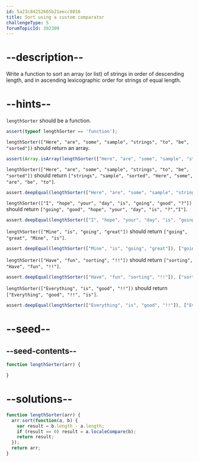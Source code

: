 ```yaml
---
id: 5a23c84252665b21eecc8016
title: Sort using a custom comparator
challengeType: 5
forumTopicId: 302309
---
```


# --description--

Write a function to sort an array (or list) of strings in order of descending length, and in ascending lexicographic order for strings of equal length.

# --hints--

`lengthSorter` should be a function.

```js
assert(typeof lengthSorter == 'function');
```

`lengthSorter(["Here", "are", "some", "sample", "strings", "to", "be", "sorted"])` should return an array.

```js
assert(Array.isArray(lengthSorter(["Here", "are", "some", "sample", "strings", "to", "be", "sorted"])));
```

`lengthSorter(["Here", "are", "some", "sample", "strings", "to", "be", "sorted"])` should return `["strings", "sample", "sorted", "Here", "some", "are", "be", "to"]`.

```js
assert.deepEqual(lengthSorter(["Here", "are", "some", "sample", "strings", "to", "be", "sorted"]), ["strings", "sample", "sorted", "Here", "some", "are", "be", "to"]);
```

`lengthSorter(["I", "hope", "your", "day", "is", "going", "good", "?"])` should return `["going", "good", "hope", "your", "day", "is", "?","I"]`.

```js
assert.deepEqual(lengthSorter(["I", "hope", "your", "day", "is", "going", "good", "?"]), ["going", "good", "hope", "your", "day", "is", "?","I"]);
```

`lengthSorter(["Mine", "is", "going", "great"])` should return `["going", "great", "Mine", "is"]`.

```js
assert.deepEqual(lengthSorter(["Mine", "is", "going", "great"]), ["going", "great", "Mine", "is"]);
```

`lengthSorter(["Have", "fun", "sorting", "!!"])` should return `["sorting", "Have", "fun", "!!"]`.

```js
assert.deepEqual(lengthSorter(["Have", "fun", "sorting", "!!"]), ["sorting", "Have", "fun", "!!"]);
```

`lengthSorter(["Everything", "is", "good", "!!"])` should return `["Everything", "good", "!!", "is"]`.

```js
assert.deepEqual(lengthSorter(["Everything", "is", "good", "!!"]), ["Everything", "good", "!!", "is"]);
```

# --seed--

## --seed-contents--

```js
function lengthSorter(arr) {

}
```

# --solutions--

```js
function lengthSorter(arr) {
  arr.sort(function(a, b) {
    var result = b.length - a.length;
    if (result == 0) result = a.localeCompare(b);
    return result;
  });
  return arr;
}
```
